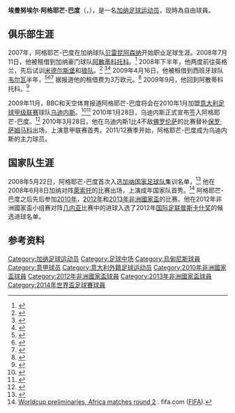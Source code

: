 {{noteTA|G1=football|G2=意甲|G3=西甲|G4=uefa
|1=zh-hans:阿格耶芒;zh-hk:艾爾文;zh-tw:阿格耶芒
|2=zh-hans:埃曼努埃尔;zh-hk:艾曼奴爾;zh-tw:埃曼努埃爾
}}
{{Infobox football biography
| name = 埃曼努埃尔·阿格耶芒-巴度<br>Emmanuel Agyemang-Badu
| image = 20150331 Mali vs Ghana 148.jpg
| fullname = Emmanuel Agyemang-Badu<ref>{{cite news | title = 2014 FIFA World Cup Brazil: List of Players | url = http://www.fifadata.com/document/fwc/2014/pdf/fwc_2014_squadlists.pdf | publisher = FIFA | format = PDF | page = 17 | date = 11 June 2014 | accessdate = 11 June 2014 | archive-date = 2015-06-11 | archive-url = https://web.archive.org/web/20150611133541/http://www.uefa.com/uefachampionsleague/news/newsid%3D2255077.html | dead-url = no }}</ref>
| birth_date = {{birth date and age|1990|12|2|df=yes}}
| birth_place = 加纳[[布朗阿哈福地區|布朗阿哈福]][[貝雷庫姆|貝雷庫姆]]
| height = {{height|m=1.72|precision=0}}<ref>{{cite web|url=https://asia.eurosport.com/football/emmanuel-agyemang-badu_prs184409/person.shtml|title=Emmanuel Agyemang Badu - Player Profile - Football|website=Eurosport Asia|accessdate=2019-07-14|archive-date=2019-04-01|archive-url=https://web.archive.org/web/20190401134732/https://asia.eurosport.com/football/emmanuel-agyemang-badu_prs184409/person.shtml|dead-url=no}}</ref>
| currentclub = 
| clubnumber = 
|            position = [[中场|防守中场]]
| youthyears1 = –2006 | youthclubs1 = Berlin
| youthyears2 = 2006–2007 | youthclubs2 = [[Berekum_Arsenal|贝雷昆阿森纳]]
| years1 = 2007–2009 | clubs1 = [[Berekum_Arsenal|贝雷昆阿森纳]] | caps1 = 19 | goals1 = 7
| years2 = 2008–2009 | clubs2 = → [[阿散蒂科托科足球俱乐部|阿散蒂科托科]] (租借) | caps2 = 18 | goals2 = 2
| years3 = 2009 | clubs3 = → [[韦尔瓦足球俱乐部|韦尔瓦]] (租借) | caps3 = 0 | goals3 = 0
| years4 = 2010–2020 
| clubs4 = [[乌迪内斯足球俱乐部|乌迪内斯]]  
| caps4 = 170
| goals4 = 10
| years5 = 2017–2018
| clubs5 = → [[布尔萨体育|布尔萨]] (租借)
| caps5 = 18
| goals5 = 1
| years6 = 2019–2020
| clubs6 = → [[維羅納足球俱樂部|維羅納]] (租借)
| caps6 = 10
| goals6 = 0
| years7 = 2020–2021
| clubs7 = [[維羅納足球俱樂部|維羅納]]
| caps7 = 0
| goals7 = 0
| nationalyears1 =2009 | nationalteam1 = [[加纳20岁以下国家足球队|加纳U-20]] | nationalcaps1 = – | nationalgoals1 = –
| nationalyears2 = 2011| nationalteam2 = [[加纳23岁以下国家足球队|加纳U-23]] | nationalcaps2 = – | nationalgoals2 = –
| nationalyears3 = 2008–2017 | nationalteam3 = [[加纳国家足球队|加纳]] | nationalcaps3 = 78 | nationalgoals3 = 11
|            pcupdate = 2021年1月2日
|            ntupdate = 2017年2月5日
}}
'''埃曼努埃尔·阿格耶芒-巴度'''（'''{{lang|en|Emmanuel Agyemang-Badu}}'''，{{bd|1990年|12月2日|||catIdx=Agyemang-Badu, Emmanuel}}），是一名[[加纳|加纳]][[足球|足球]][[运动员|运动员]]，现時為自由球員。

==俱乐部生涯==
2007年，阿格耶芒-巴度在加纳球队[[Berekum_Arsenal|贝雷昆阿森纳]]开始职业足球生涯。2008年7月11日，他被租借到加纳豪门球队[[阿散蒂科托科足球俱乐部|阿散蒂科托科]]。<ref>{{Cite web |url=http://www.ghanaweb.com/GhanaHomePage/soccer/pop-up.php?ID=610 |title=PLAYER PROFILE Emmanuel Agyeman-Badu – Ghanaweb |accessdate=2014-04-01 |archive-date=2018-10-14 |archive-url=https://web.archive.org/web/20181014130128/https://www.ghanaweb.com/GhanaHomePage/soccer/pop-up.php?ID=610 |dead-url=no }}</ref> 2008年下半年，他两度前往英格兰，先后试训[[米德尔斯堡足球俱乐部|米德尔斯堡]]和[[伍尔弗汉普顿流浪足球俱乐部|狼队]]。<ref>{{cite news|url=http://www.ghanaweb.com/GhanaHomePage/soccer/artikel.php?ID=148503|title=Middlesbrough invite Agyemang Badu for trial|date=15 August 2008|accessdate=30 January 2010|publisher=ghanaweb.com|archive-date=2018-10-14|archive-url=https://web.archive.org/web/20181014130120/https://www.ghanaweb.com/GhanaHomePage/soccer/artikel.php?ID=148503|dead-url=no}}</ref><!--<ref>http://www.wolves.premiumtv.co.uk/page/News/0,,10307~1451510,00.html {{dead link|date=January 2010}}</ref> --><ref>{{cite news|url=http://www.wolves.co.uk/page/News/0,,10307~1450977,00.html|title=Team For Lunchtime Friendly|date=11 November 2008|accessdate=30 January 2010|publisher=Wolverhampton Wanderers FC|deadurl=yes|archiveurl=https://web.archive.org/web/20120304213440/http://www.wolves.co.uk/page/News/0,,10307~1450977,00.html|archivedate=2012年3月4日}}</ref><ref>{{cite news|url=http://www.wolves.co.uk/page/DevelopmentReportDetail/0,,10307~1451510,00.html|title=Salmon Smokes Out Victory|date=2 February 2009|accessdate=30 January 2010|work=wolves.co.uk|publisher=Wolverhampton Wanderers F.C.|deadurl=yes|archiveurl=https://web.archive.org/web/20090621060025/http://www.wolves.co.uk/page/DevelopmentReportDetail/0,,10307~1451510,00.html|archivedate=2009年6月21日}}</ref> 2009年4月16日，他被租借到西班牙球队[[韦尔瓦足球俱乐部|韦尔瓦]]半年，<ref>{{cite news|url=http://www.recreativohuelva.com/pag/noticias_detalle.asp?idnoticias=5933&seccion=Noticias|title=El Decano se hace con el ghanés de diecinueve años, Enmanuelle|date=16 April 2009|accessdate=30 January 2010|publisher=Recreativo de Huelva|language=es|deadurl=yes|archiveurl=https://web.archive.org/web/20090420104140/http://www.recreativohuelva.com/pag/noticias_detalle.asp?idnoticias=5933&seccion=Noticias|archivedate=2009年4月20日}}</ref><ref>{{cite news|url=http://www.ghanafa.org/premierleague/200904/3646.asp|title=Agyemang-Badu seals Recre move|date=17 April 2009|accessdate=30 January 2010|publisher=ghanafa.org/|deadurl=yes|archiveurl=https://web.archive.org/web/20091212101754/http://www.ghanafa.org/premierleague/200904/3646.asp|archivedate=2009年12月12日|df=}}</ref><ref>{{cite news|url=http://www.transfermarkt.de/de/news/26745/huelva-verpflichtet-badu.html|title=Huelva verpflichtet Badu|date=16 April 2009|accessdate=30 January 2010|publisher=transfermarkt|language=de|author=hansainhamburg|deadurl=yes|archiveurl=https://web.archive.org/web/20090421174123/http://transfermarkt.de/de/news/26745/huelva-verpflichtet-badu.html|archivedate=2009年4月21日}}</ref> 据报道他的租借费为3万欧元。<ref>{{cite news|url=http://uk.reuters.com/article/idUKLG41160920090416|title=Brief-Soccer-Recreativo sign Ghanaian teenager Badu on loan|agency=Reuters|date=16 April 2009|accessdate=30 January 2010 | first=Iain | last=Rogers}}</ref> 2009年9月，他回到阿散蒂科托科。<ref>{{cite news|url=http://www.allafrica.com/stories/200909090591.html|title=Badu Doubts Kotoko Stay|date=9 September 2009|accessdate=30 January 2010|publisher=allafrica.com|deadurl=yes|archiveurl=https://web.archive.org/web/20110707113816/http://allafrica.com/stories/200909090591.html|archivedate=2011年7月7日}}</ref>

2009年11月，BBC和天空体育报道阿格耶芒-巴度将会在2010年1月加盟[[意大利足球甲级联赛|意大利足球甲级联赛]]球队[[乌迪内斯足球俱乐部|乌迪内斯]]。<ref>{{cite news|url=http://news.bbc.co.uk/sport2/hi/football/africa/8379739.stm|title=Agyemang-Badu signs for Udinese|date=25 November 2009|accessdate=30 January 2010|publisher=BBC|archive-date=2020-02-17|archive-url=https://web.archive.org/web/20200217161922/http://news.bbc.co.uk/sport2/hi/football/africa/8379739.stm|dead-url=no}}</ref><ref>{{cite news|url=http://www.skysports.com/story/0,19528,11867_5720710,00.html|title=Udinese sign Ghanaian star|date=25 November 2009|accessdate=30 January 2010|publisher=Sky Sports|archive-date=2016-03-04|archive-url=https://web.archive.org/web/20160304063557/http://www.skysports.com/story/0,19528,11867_5720710,00.html|dead-url=no}}</ref> 2010年1月28日，乌迪内斯正式宣布签入阿格耶芒-巴度。<ref>{{cite news|url=http://www.udinese.it/script/view_flsh_news.php?id=116|title=Badu all'Udinese a titolo definitivo|date=28 January 2010|accessdate=30 January 2010|publisher=Udinese Calcio|language=it}}{{dead link|date=2017年12月 |bot=InternetArchiveBot |fix-attempted=yes }}</ref> 2010年3月28日，他在乌迪内斯1比4不敌[[佛罗伦萨足球俱乐部|佛罗伦萨]]的比赛替补[[Paolo_Sammarco|保罗·萨姆马科]]出场，上演意甲联赛首秀。2011/12赛季开始，阿格耶芒-巴度成为乌迪内斯的主力球员。

==国家队生涯==
2008年5月22日，阿格耶芒-巴度首次入选[[加纳国家足球队|加纳国家足球队]]集训名单，<ref>{{cite news | url=http://news.smh.com.au/sport/ghana-expecting-to-surprise-socceroos-20080522-2h7h.html | work=The Sydney Morning Herald | first=Cameron | last=Tomarchio | title=Ghana expecting to surprise Socceroos | date=22 May 2008 | deadurl=yes | archiveurl=https://web.archive.org/web/20090905031137/http://news.smh.com.au/sport/ghana-expecting-to-surprise-socceroos-20080522-2h7h.html | archivedate=2009年9月5日 | accessdate=2014年4月1日 }}</ref> 他在2008年6月8日加纳对阵[[萊索托國家足球隊|萊索托]]的比赛出场，上演成年国家队首秀。<ref>[http://de.fifa.com/worldcup/preliminaries/africa/matches/round=250418/match=300036631/report.html Worldcup preliminaries, Africa matches round 2] {{Wayback|url=http://de.fifa.com/worldcup/preliminaries/africa/matches/round=250418/match=300036631/report.html |date=20150216214404 }}. fifa.com ([[FIFA|FIFA]]).</ref> 阿格耶芒-巴度之后先后参加[[2010年非洲國家盃|2010年]]，[[2012年非洲國家盃|2012年]]和[[2013年非洲國家盃|2013年非洲國家盃]]的比赛。他在2012年非洲國家盃小组赛对阵[[几内亚国家足球队|几内亚]]比赛中的进球入选了2012年[[国际足联普斯卡什奖|国际足联普斯卡什奖]]的候选进球名单。

==参考资料==
{{reflist}}

{{2014年世界杯足球赛加纳参赛名单}}

{{DEFAULTSORT:Agyemang-Badu, Emmanuel}}
[[Category:加纳足球运动员|Category:加纳足球运动员]]
[[Category:足球中场|Category:足球中场]]
[[Category:烏甸尼斯球員|Category:烏甸尼斯球員]]
[[Category:意甲球员|Category:意甲球员]]
[[Category:意大利外籍足球运动员|Category:意大利外籍足球运动员]]
[[Category:2010年非洲國家盃球員|Category:2010年非洲國家盃球員]]
[[Category:2012年非洲國家盃球員|Category:2012年非洲國家盃球員]]
[[Category:2013年非洲國家盃球員|Category:2013年非洲國家盃球員]]
[[Category:2014年世界盃足球賽球員|Category:2014年世界盃足球賽球員]]